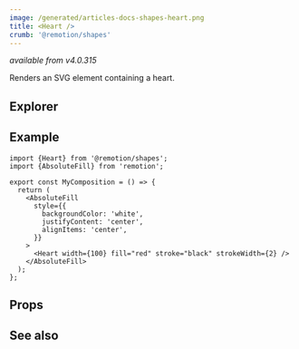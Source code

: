 ```yaml
---
image: /generated/articles-docs-shapes-heart.png
title: <Heart />
crumb: '@remotion/shapes'
---
```



_available from v4.0.315_

Renders an SVG element containing a heart.

## Explorer

<Demo type="heart" />

## Example

```tsx twoslash title="src/Heart.tsx"
import {Heart} from '@remotion/shapes';
import {AbsoluteFill} from 'remotion';

export const MyComposition = () => {
  return (
    <AbsoluteFill
      style={{
        backgroundColor: 'white',
        justifyContent: 'center',
        alignItems: 'center',
      }}
    >
      <Heart width={100} fill="red" stroke="black" strokeWidth={2} />
    </AbsoluteFill>
  );
};
```

## Props

<ShapeOptions shape="heart" all />

## See also

<ShapeSeeAlso shape="heart" />
